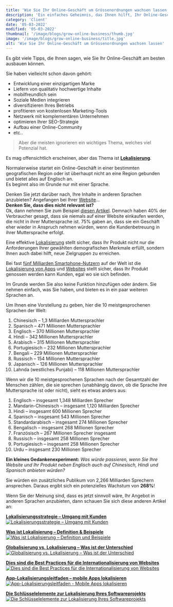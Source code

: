 ```yaml
---
title: 'Wie Sie Ihr Online-Geschäft um Grössenordnungen wachsen lassen'
description: 'Ein einfaches Geheimnis, das Ihnen hilft, Ihr Online-Geschäft auszubauen.'
category: 'Client'
date: '05-03-2022'
modified: '05-03-2022'
thumbnail: '/image/blogs/grow-online-business/thumb.jpg'
image: '/image/blogs/grow-online-business/title.jpg'
alt: 'Wie Sie Ihr Online-Geschäft um Grössenordnungen wachsen lassen'
---
```


Es gibt viele Tipps, die Ihnen sagen, wie Sie Ihr Online-Geschäft am besten ausbauen können.

Sie haben vielleicht schon davon gehört:
- Entwicklung einer einzigartigen Marke
- Liefern von qualitativ hochwertige Inhalte
- mobilfreundlich sein
- Soziale Medien integrieren
- diversifizieren Ihres Betriebs
- profitieren von kostenlosen Marketing-Tools
- Netzwerk mit komplementären Unternehmen
- optimieren Ihrer SEO-Strategie
- Aufbau einer Online-Community
- etc..

>Aber die meisten ignorieren ein wichtiges Thema, welches viel Potenzial hat.

Es mag offensichtlich erscheinen, aber das Thema ist **[Lokalisierung](https://locize.com/blog/localization/)**.

Normalerweise startet ein Online-Geschäft in einer bestimmten geografischen Region oder ist überhaupt nicht an eine Region gebunden und bietet alles auf Englisch an.
<br />
Es beginnt also im Grunde nur mit einer Sprache.

Denken Sie jetzt darüber nach, Ihre Inhalte in anderen Sprachen anzubieten? Angefangen bei Ihrer [Website](https://locize.com/blog/website-internationalization-best-practices/)...
<br />
**Denken Sie, dass dies nicht relevant ist?**
<br />
Ok, dann nehmen Sie zum Beispiel [diesen Artikel](https://insights.csa-research.com/reportaction/305013126/Marketing). Demnach haben 40% der Verbraucher gesagt, dass sie niemals auf einer Website einkaufen werden, die nicht in ihrer Muttersprache ist. 75% gaben an, dass sie ein Geschäft eher wieder in Anspruch nehmen würden, wenn die Kundenbetreuung in ihrer Muttersprache erfolgt.

Eine effektive [Lokalisierung](https://locize.com/blog/localization/) stellt sicher, dass Ihr Produkt nicht nur die Anforderungen Ihrer gewählten demografischen Merkmale erfüllt, sondern Ihnen auch dabei hilft, neue Zielgruppen zu erreichen.

Bei fast [fünf Milliarden Smartphone-Nutzern](https://www.statista.com/statistics/274774/forecast-of-mobile-phone-users-worldwide/) auf der Welt ist die [Lokalisierung von Apps](https://locize.com/blog/what-is-mobile-app-localization/) und [Websites](https://locize.com/blog/website-internationalization-best-practices/) stellt sicher, dass Ihr Produkt genossen werden kann Kunden, egal wo sie sich befinden.

Im Grunde werden Sie also keine Funktion hinzufügen oder ändern. Sie nehmen einfach, was Sie haben, und bieten es in ein paar weiteren Sprachen an.

Um Ihnen eine Vorstellung zu geben, hier die 10 meistgesprochenen Sprachen der Welt:
1. Chinesisch – 1,3 Milliarden Muttersprachler
2. Spanisch – 471 Millionen Muttersprachler
3. Englisch – 370 Millionen Muttersprachler
4. Hindi – 342 Millionen Muttersprachler
5. Arabisch – 315 Millionen Muttersprachler
6. Portugiesisch – 232 Millionen Muttersprachler
7. Bengali – 229 Millionen Muttersprachler
8. Russisch – 154 Millionen Muttersprachler
9. Japanisch – 126 Millionen Muttersprachler
10. Lahnda (westliches Punjabi) – 118 Millionen Muttersprachler


Wenn wir die 10 meistgesprochenen Sprachen nach der Gesamtzahl der Menschen zählen, die sie sprechen (unabhängig davon, ob die Sprache ihre Muttersprache ist oder nicht), sieht es etwas anders aus:
1. Englisch – insgesamt 1,348 Milliarden Sprecher
2. Mandarin-Chinesisch – insgesamt 1,120 Milliarden Sprecher
3. Hindi – insgesamt 600 Millionen Sprecher
4. Spanisch – insgesamt 543 Millionen Sprecher
5. Standardarabisch – insgesamt 274 Millionen Sprecher
6. Bengalisch – insgesamt 268 Millionen Sprecher
7. Französisch – 267 Millionen Sprecher insgesamt
8. Russisch – insgesamt 258 Millionen Sprecher
9. Portugiesisch – insgesamt 258 Millionen Sprecher
10. Urdu – insgesamt 230 Millionen Sprecher

**Ein kleines Gedankenexperiment:** *Was würde passieren, wenn Sie Ihre Website und Ihr Produkt neben Englisch auch auf Chinesisch, Hindi und Spanisch anbieten würden?*

Sie würden ein zusätzliches Publikum von 2,266 Milliarden Sprechern ansprechen.
Daraus ergibt sich ein potenzielles Wachstum von **268%**!


Wenn Sie der Meinung sind, dass es jetzt sinnvoll wäre, Ihr Angebot in anderen Sprachen anzubieten, dann schauen Sie sich diese anderen Artikel an:

[**Lokalisierungsstrategie – Umgang mit Kunden**](https://locize.com/blog/localization-strategy/)
[![](https://locize.com/blog/localization-strategy/localization-strategy.webp "Lokalisierungsstrategie – Umgang mit Kunden")](https://locize.com/blog/localization-strategy/ )

[**Was ist Lokalisierung – Definition & Beispiele**](https://locize.com/blog/localization/)
[![](https://locize.com/blog/localization/localization.webp "Was ist Lokalisierung – Definition und Beispiele")](https://locize.com/blog/localization/)

[**Globalisierung vs. Lokalisierung – Was ist der Unterschied**](https://locize.com/blog/globalization-vs-localization/)
[![](https://locize.com/blog/globalization-vs-localization/globalization-vs-localization.webp "Globalisierung vs. Lokalisierung – Was ist der Unterschied")](https://locize.com/blog/globalisierung-gegen-lokalisierung/)

[**Dies sind die Best Practices für die Internationalisierung von Websites**](https://locize.com/blog/website-internationalization-best-practices/)
[![](https://locize.com/blog/website-internationalization-best-practices/website-internationalization-best-practices.webp "Dies sind die Best Practices für die Internationalisierung von Websites")](https://locize.com/blog/website-internationalization-best-practices/)

[**App-Lokalisierungsleitfaden – mobile Apps lokalisieren**](https://locize.com/blog/what-is-mobile-app-localization/)
[![](https://locize.com/blog/what-is-mobile-app-localization/what-is-mobile-app-localization.webp "App-Lokalisierungsleitfaden - Mobile Apps lokalisieren")](https://locize.com/blog/what-is-mobile-app-localization/)

[**Die Schlüsselelemente zur Lokalisierung Ihres Softwareprojekts**](../i18n-l10n-t9n-tms/)
[![](/image/blogs/i18n-l10n-t9n-tms/title.png "Die Schlüsselelemente zur Lokalisierung Ihres Softwareprojekts")](../i18n-l10n-t9n-tms/)